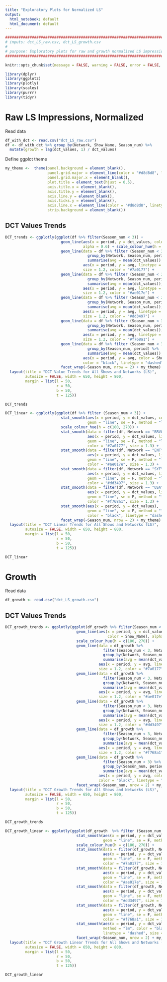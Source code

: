 ---
title: "Exploratory Plots for Normalized LS"
output:
  html_notebook: default
  html_document: default
---

```{r}
##################################################################################
# inputs: dct_LS_raw.csv, dct_LS_growth.csv
#
# purpose: Exploratory plots for raw and growth normalized LS impressions
##################################################################################
```

```{r setup, include=FALSE}
knitr::opts_chunk$set(message = FALSE, warning = FALSE, error = FALSE, echo = FALSE)
```

```{r}
library(dplyr)
library(ggplot2)
library(plotly)
library(scales)
library(purrr)
library(tidyr)
```

# Raw LS Impressions, Normalized

Read data
```{r}
df_with_dct <- read.csv("dct_LS_raw.csv")
df <- df_with_dct %>% group_by(Network, Show_Name, Season_num) %>% 
  mutate(growth = lag(dct_values, 1) / dct_values)
```

Define ggplot theme
```{r}
my_theme <-  theme(panel.background = element_blank(), 
                   panel.grid.major = element_line(color = "#d8d8d8", linetype = "dotted"), 
                   panel.grid.major.x = element_blank(), 
                   plot.title = element_text(hjust = 0.5),
                   axis.title.x = element_blank(), 
                   axis.title.y = element_blank(),
                   axis.line.y = element_blank(),
                   axis.ticks.y = element_blank(),
                   axis.line.x = element_line(color = "#d8d8d8", linetype = "dashed"),
                   strip.background = element_blank())
```

## DCT Values Trends

```{r}
DCT_trends <- ggplotly(ggplot(df %>% filter(Season_num < 3)) + 
                         geom_line(aes(x = period, y = dct_values, color = Show_Name), 
                                   alpha = 0.6) + scale_colour_hue(h = c(180, 270)) + 
                         geom_line(data = df %>% filter (Season_num < 3, Network == "BRVO") %>% 
                                     group_by(Network, Season_num, period) %>% 
                                     summarise(avg = mean(dct_values)), 
                                   aes(x = period, y = avg, linetype = Network), 
                                   size = 1.2, color = "#7a0177") +
                         geom_line(data = df %>% filter (Season_num < 3, Network == "ENT") %>% 
                                     group_by(Network, Season_num, period) %>% 
                                     summarise(avg = mean(dct_values)),
                                   aes(x = period, y = avg, linetype = Network), 
                                   size = 1.2, color = "#ae017e") +
                         geom_line(data = df %>% filter (Season_num < 3, Network == "SYFY") %>% 
                                     group_by(Network, Season_num, period) %>% 
                                     summarise(avg = mean(dct_values)),
                                   aes(x = period, y = avg, linetype = Network), 
                                   size = 1.2, color = "#dd3497") +
                         geom_line(data = df %>% filter (Season_num < 3, Network == "USA") %>% 
                                     group_by(Network, Season_num, period) %>% 
                                     summarise(avg = mean(dct_values)),
                                   aes(x = period, y = avg, linetype = Network), 
                                   size = 1.2, color = "#f768a1") + 
                         geom_line(data = df %>% filter (Season_num < 3) %>% 
                                     group_by(Season_num, period) %>% 
                                     summarise(avg = mean(dct_values)), 
                                   aes(x = period, y = avg, color = Show_Name), 
                                   color = "black", linetype = "dashed", size = 1.3) + 
                         facet_wrap(~Season_num, nrow = 2) + my_theme) %>% 
  layout(title = "DCT Value Trends for All Shows and Networks (LS)", 
         autosize = FALSE, width = 650, height = 800, 
         margin = list(l = 50, 
                       r = 50, 
                       b = 50, 
                       t = 125))

DCT_trends
```

```{r}
DCT_linear <- ggplotly(ggplot(df %>% filter (Season_num < 3)) + 
                         stat_smooth(aes(x = period, y = dct_values, color = Show_Name), 
                                     geom = "line", se = F, method = "lm", alpha = 0.6) + 
                         scale_colour_hue(h = c(180, 270)) + 
                         stat_smooth(data = filter(df, Network == "BRVO", Season_num < 3), 
                                     aes(x = period, y = dct_values, linetype = Network), 
                                     geom = "line", se = F, method = "lm", 
                                     color = "#7a0177", size = 1.3) + 
                         stat_smooth(data = filter(df, Network == "ENT", Season_num < 3), 
                                     aes(x = period, y = dct_values, linetype = Network), 
                                     geom = "line", se = F, method = "lm", 
                                     color = "#ae017e", size = 1.3) + 
                         stat_smooth(data = filter(df, Network == "SYFY", Season_num < 3), 
                                     aes(x = period, y = dct_values, linetype = Network), 
                                     geom = "line", se = F, method = "lm", 
                                     color = "#dd3497", size = 1.3) + 
                         stat_smooth(data = filter(df, Network == "USA", Season_num < 3), 
                                     aes(x = period, y = dct_values, linetype = Network), 
                                     geom = "line", se = F, method = "lm", 
                                     color = "#f768a1", size = 1.3) + 
                         stat_smooth(aes(x = period, y = dct_values), 
                                     geom = "line", se = F, method = "lm", 
                                     color = "black", linetype = "dashed", size = 1.4) + 
                         facet_wrap(~Season_num, nrow = 2) + my_theme) %>% 
  layout(title = "DCT Linear Trends for All Shows and Networks (LS)", 
         autosize = FALSE, width = 650, height = 800, 
         margin = list(l = 50, 
                       r = 50, 
                       b = 50, 
                       t = 125))

DCT_linear
```

# Growth

Read data
```{r}
df_growth <- read.csv("dct_LS_growth.csv")
```

## DCT Values Trends

```{r}
DCT_growth_trends <- ggplotly(ggplot(df_growth %>% filter(Season_num < 3)) + 
                                geom_line(aes(x = period, y = dct_values, 
                                              color = Show_Name), alpha = 0.6) + 
                                scale_colour_hue(h = c(180, 270)) + 
                                geom_line(data = df_growth %>% 
                                            filter(Season_num < 3, Network == "BRVO") %>% 
                                            group_by(Network, Season_num, period) %>% 
                                            summarise(avg = mean(dct_values)), 
                                          aes(x = period, y = avg, linetype = Network), 
                                          size = 1.2, color = "#7a0177") + 
                                geom_line(data = df_growth %>% 
                                            filter(Season_num < 3, Network == "ENT") %>% 
                                            group_by(Network, Season_num, period) %>% 
                                            summarise(avg = mean(dct_values)), 
                                          aes(x = period, y = avg, linetype = Network), 
                                          size = 1.2, color = "#ae017e") + 
                                geom_line(data = df_growth %>% 
                                            filter(Season_num < 3, Network == "SYFY") %>% 
                                            group_by(Network, Season_num, period) %>% 
                                            summarise(avg = mean(dct_values)), 
                                          aes(x = period, y = avg, linetype = Network), 
                                          size = 1.2, color = "#dd3497") + 
                                geom_line(data = df_growth %>% 
                                            filter(Season_num < 3, Network == "USA") %>% 
                                            group_by(Network, Season_num, period) %>% 
                                            summarise(avg = mean(dct_values)), 
                                          aes(x = period, y = avg, linetype = Network), 
                                          size = 1.2, color = "#f768a1") + 
                                geom_line(data = df_growth %>% 
                                            filter(Season_num < 3) %>% 
                                            group_by(Season_num, period) %>% 
                                            summarise(avg = mean(dct_values)), 
                                          aes(x = period, y = avg, color = Show_Name), 
                                          color = "black", linetype = "dashed",size = 1.3) + 
                                facet_wrap(~Season_num, nrow = 2) + my_theme) %>% 
  layout(title = "DCT Growth Trends for All Shows and Networks (LS)", 
         autosize = FALSE, width = 650, height = 800, 
         margin = list(l = 50, 
                       r = 50, 
                       b = 50, 
                       t = 125))

DCT_growth_trends
```

```{r}
DCT_growth_linear <- ggplotly(ggplot(df_growth  %>% filter (Season_num < 3)) + 
                                stat_smooth(aes(x = period, y = dct_values, color = Show_Name), 
                                            geom = "line", se = F, method = "lm", alpha = 0.6) + 
                                scale_colour_hue(h = c(180, 270)) + 
                                stat_smooth(data = filter(df_growth, Network == "BRVO", Season_num < 3), 
                                            aes(x = period, y = dct_values, linetype = Network), 
                                            geom = "line", se = F, method = "lm", 
                                            color = "#7a0177", size = 1.3) + 
                                stat_smooth(data = filter(df_growth, Network == "ENT", Season_num < 3), 
                                            aes(x = period, y = dct_values, linetype = Network), 
                                            geom = "line", se = F, method = "lm", 
                                            color = "#ae017e", size = 1.3) + 
                                stat_smooth(data = filter(df_growth, Network == "SYFY", Season_num < 3), 
                                            aes(x = period, y = dct_values, linetype = Network), 
                                            geom = "line", se = F, method = "lm", 
                                            color = "#dd3497", size = 1.3) + 
                                stat_smooth(data = filter(df_growth, Network == "USA", Season_num < 3), 
                                            aes(x = period, y = dct_values, linetype = Network), 
                                            geom = "line", se = F, method = "lm", 
                                            color = "#f768a1", size = 1.3) + 
                                stat_smooth(aes(x = period, y = dct_values), geom = "line", se = F, 
                                            method = "lm", color = "black", 
                                            linetype = "dashed", size = 1.4) + 
                                facet_wrap(~Season_num, nrow = 2) + my_theme) %>% 
  layout(title = "DCT Growth Linear Trends for All Shows and Networks (LS)", 
         autosize = FALSE, width = 650, height = 800,
         margin = list(l = 50, 
                       r = 50, 
                       b = 50, 
                       t = 125))

DCT_growth_linear
```

